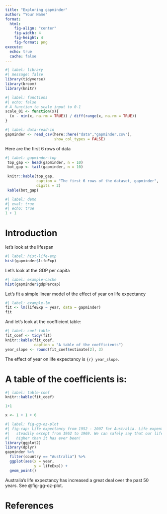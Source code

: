 ```yaml
---
title: "Exploring gapminder"
author: "Your Name"
format: 
  html:
    fig-align: "center"
    fig-width: 4
    fig-height: 4
    fig-format: png
execute: 
  echo: true
  cache: false
---
```


```r
#| label: library
#| message: false
library(tidyverse)
library(broom)
library(knitr)
```

```r
#| label: functions
#| echo: false
# A function to scale input to 0-1
scale_01 <- function(x){
  (x - min(x, na.rm = TRUE)) / diff(range(x, na.rm = TRUE))
}
```

```r
#| label: data-read-in
gapminder <- read_csv(here::here("data","gapminder.csv"),
                      show_col_types = FALSE)
```

Here are the first 6 rows of data

```r
#| label: gapminder-top
 top_gap <- head(gapminder, n = 10)
 bot_gap <- tail(gapminder, n = 10)
 
 knitr::kable(top_gap,
              caption = "The first 6 rows of the dataset, gapminder",
              digits = 2)
 kable(bot_gap)
```


```r
#| label: demo
#| eval: true
#| echo: true
1 + 1
```

# Introduction

let's look at the lifespan

```r
#| label: hist-life-exp
hist(gapminder$lifeExp)
```

Let's look at the GDP per capita

```r
#| label: example-cache
hist(gapminder$gdpPercap)
```

Let's fit a simple linear model of the effect of year on life expectancy

```r
#| label: example-lm
fit <- lm(lifeExp ~ year, data = gapminder)
fit
```

And let's look at the coefficient table:

```r
#| label: coef-table
fit_coef <- tidy(fit)
knitr::kable(fit_coef,
             caption = "A table of the coefficients")
year_slope <- round(fit_coef$estimate[2], 3)
```

The effect of year on life expectancy is `{r} year_slope`.

# A table of the coefficients is:

```r
#| label: table-coef
knitr::kable(fit_coef)
```

```r
1+1 

x <- 1 + 1 + 6
```

```r
#| label: fig-gg-oz-plot
#| fig-cap: Life expectancy from 1952 - 2007 for Australia. Life expentancy increases
#|   steadily except from 1962 to 1969. We can safely say that our life expectancy is
#|   higher than it has ever been!
library(ggplot2)
library(dplyr)
gapminder %>%
  filter(country == "Australia") %>%
  ggplot(aes(x = year,
             y = lifeExp)) + 
  geom_point()
```

Australia's life expectancy has increased a great deal over the past 50 years. See @fig-gg-oz-plot. 


# References

